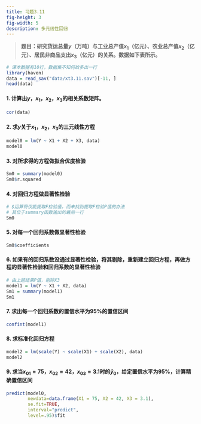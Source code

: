 ```yaml
---
title: 习题3.11
fig-height: 3
fig-width: 5
description: 多元线性回归
---
```


> **题目：研究货运总量$y$（万吨）与工业总产值$x_1$（亿元）、农业总产值$x_2$（亿元）、居民非商品支出$x_3$（亿元）的关系。数据如下表所示。**

```r
# 课本数据有10行，数据集不知何故多出一行
library(haven)
data = read_sav("data/xt3.11.sav")[-11, ]
head(data)
```

#### 1. 计算出$y$，$x_1$，$x_2$，$x_3$的相关系数矩阵。

```r
cor(data)
```

#### 2. 求$y$关于$x_1$，$x_2$，$x_3$的三元线性方程

```r
model0 = lm(Y ~ X1 + X2 + X3, data)
model0
```

#### 3. 对所求得的方程做拟合优度检验

```r
Sm0 = summary(model0)
Sm0$r.squared
```

#### 4. 对回归方程做显著性检验

```r
# $运算符仅能提取F检验值，而未找到提取F检验P值的办法
# 其位于summary函数输出的最后一行
Sm0
```

#### 5. 对每一个回归系数做显著性检验

```r
Sm0$coefficients
```

#### 6. 如果有的回归系数没通过显著性检验，将其剔除，重新建立回归方程，再做方程的显著性检验和回归系数的显著性检验

```r
# 由上题结果P值，剔除X3
model1 = lm(Y ~ X1 + X2, data)
Sm1 = summary(model1)
Sm1
```

#### 7. 求出每一个回归系数的置信水平为95%的置信区间

```r
confint(model1)
```

#### 8. 求标准化回归方程

```r
model2 = lm(scale(Y) ~ scale(X1) + scale(X2), data)
model2
```

#### 9. 求当$x_{01}=75$，$x_{02}=42$，$x_{03}=3.1$时的$\hat{y}_0$，给定置信水平为95%，计算精确置信区间

```r
predict(model0, 
        newdata=data.frame(X1 = 75, X2 = 42, X3 = 3.1),
        se.fit=TRUE,
        interval="predict",
        level=.95)$fit
```
